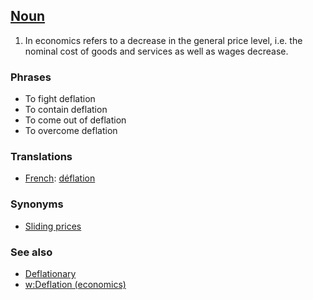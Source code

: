 ==[[Noun]]==

#In economics refers to a decrease in the general price level, i.e. the nominal cost of goods and services as well as wages decrease.
===Phrases===
*To fight deflation
*To contain deflation
*To come out of deflation
*To overcome deflation

===Translations===
*[[French]]: [[déflation]]

===Synonyms===

*[[Sliding prices]]

===See also===

*[[Deflationary]]
*[[w:Deflation (economics)]]